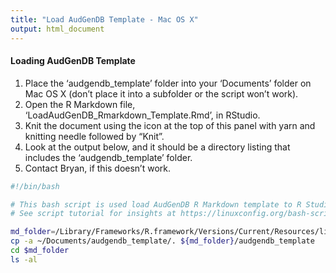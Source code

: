 ```yaml
---
title: "Load AudGenDB Template - Mac OS X"
output: html_document
---
```


#### Loading AudGenDB Template ####

1. Place the 'audgendb_template' folder into your 'Documents' folder on Mac OS X (don't place it into a subfolder or the script won't work).  
2. Open the R Markdown file, 'LoadAudGenDB_Rmarkdown_Template.Rmd', in RStudio. 
3. Knit the document using the icon at the top of this panel with yarn and knitting needle followed by "Knit". 
4. Look at the output below, and it should be a directory listing that includes the 'audgendb_template' folder. 
5. Contact Bryan, if this doesn't work. 

```bash
#!/bin/bash

# This bash script is used load AudGenDB R Markdown template to R Studio 
# See script tutorial for insights at https://linuxconfig.org/bash-scripting-tutorial-for-beginners

md_folder=/Library/Frameworks/R.framework/Versions/Current/Resources/library/rmarkdown/rmarkdown/templates/
cp -a ~/Documents/audgendb_template/. ${md_folder}/audgendb_template
cd $md_folder
ls -al
```


